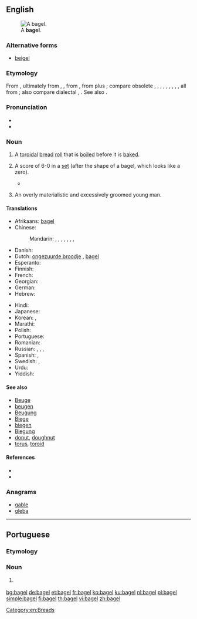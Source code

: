 {{also|Bagel}}
==English==
[[File:Bagel.jpg|thumb|right|A '''bagel'''.]]

===Alternative forms===
* [[beigel]] {{qualifier|UK}}

===Etymology===
{{PIE root|en|bʰewgʰ}}
From {{etyl|yi|en}} {{term|בייגל|tr=beygl|lang=yi}}, ultimately from {{etyl|goh|en}} {{term|bouc|lang=goh}}, {{term|boug-||ring, bracelet|lang=gmh}}, from {{etyl|goh|en}} {{term|boug||ring|lang=goh}}, from {{etyl|gem-pro|en}} {{m|gem-pro|*baug-||ring}} plus {{etyl|gem-pro|en}} {{m|gem-pro|*-il||noun suffix}}; compare obsolete {{etyl|en|-}} {{term|bee||metal ring, bracelet|lang=en}}, {{etyl|enm|-}} {{term|bege|lang=enm}}, {{term|beh|lang=enm}}, {{etyl|ang|-}} {{m|ang|bēag}}, {{m|ang|bēah}}, {{etyl|ofs|-}} {{term|bāg|lang=ofs}}, {{etyl|osx|-}} {{m|osx|bōg}}, {{etyl|gml|-}} {{m|gml|bōg}}, {{etyl|non|-}} {{term|baugr|lang=non}}, all from {{etyl|gem-pro|en}} {{m|gem-pro|*baugaz||ring}}; also compare dialectal {{etyl|AG.|-}} {{term|Beugel|lang=de}}, {{term|Beigel|lang=de}}. See also {{l|en|beag}}.

===Pronunciation===
* {{IPA|/ˈbeɪɡəl/|[ˈbeɪɡɫ̩]|lang=en}}
* {{rhymes|eɪɡəl|lang=en}}

===Noun===
{{en-noun}}

# A [[toroidal]] [[bread]] [[roll]] that is [[boil]]ed before it is [[bake]]d.
# {{context|tennis|slang|lang=en}} A score of 6-0 in a [[set]] (after the shape of a bagel, which looks like a zero).
#* {{quote-news|year=2011
|date=January 30
|author=Piers Newbery
|title=Australian Open: Djokovic too good for Murray in final
|work=BBC
|url=http://news.bbc.co.uk/sport2/hi/tennis/9380511.stm
|page=
|passage=The Scot, who had been close to a two-set deficit in his semi-final against David Ferrer, avoided the dreaded bagel by seeing off a set point at 5-0 down before finally breaking the Djokovic serve to love as he began to go for his shots with the set seemingly gone.
}}
# {{context|slang|among South African Jews|lang=en}} An overly materialistic and excessively groomed young man.

====Translations====
{{trans-top|toroidal bread roll}}
* Afrikaans: [[#Afrikaans|bagel]]
* Chinese:
*: Mandarin: {{t|cmn|貝果|sc=Hani}}, {{t|cmn|贝果|tr=bèiguǒ|sc=Hani}}, {{t|cmn|培果|tr=péiguǒ|sc=Hani}}, {{t|cmn|焙果|tr=bèiguǒ|sc=Hani}}, {{t|cmn|百吉圈|tr=bǎijí quān|sc=Hani}}, {{t|cmn|百吉|tr=bǎijí|sc=Hani}}, {{t|cmn|麵包圈|sc=Hani}}, {{t+|cmn|面包圈|tr=miànbāoquān|sc=Hani}}
* Danish: {{t|da|bagel}}
* Dutch: [[ongezuurde broodje]] {{g|n}}<!-- wikify if idiomatic -->, [[#Dutch|bagel]]
* Esperanto: {{t|eo|kringo}}
* Finnish: {{t|fi|vesirinkeli}}
* French: {{t+|fr|bagel}}
* Georgian: {{t|ka|ბლითი|sc=Geor}}
* German: {{t+|de|Bagel|m}}
* Hebrew: {{t|he|בייגל|m|tr=béigel|sc=Hebr}}
{{trans-mid}}
* Hindi: {{t|hi|बैगल रोटी|f|tr=baigal roṭī|sc=Deva}}
* Japanese: {{t|ja|ベーグル|tr=bēguru|sc=Jpan}}
* Korean: {{t|ko|베이글|sc=Kore}}, {{t|ko|배글 빵|sc=Kore}}
* Marathi: {{t|mr|बेगल|m|tr=begala|sc=Deva}}
* Polish: {{t+|pl|bajgiel}}
* Portuguese: {{t|pt|bagel|m}}
* Romanian: {{t+|ro|covrig}}
* Russian: {{t+|ru|бу́блик|m}}, {{t+|ru|бара́нка|f}}, {{t+|ru|су́шка|f}}, {{qualifier|foreign style}} {{t+|ru|бейгл|m|tr=bɛjgl}}
* Spanish: {{t|es|panecillo|m}}, {{t|es|bagel}}
* Swedish: {{t|sv|bagel|c}}, {{t|sv|beigel|c}}
* Urdu: {{t|ur|بیگل روٹی|f|tr=baigal roṭī|sc=ur-Arab}}
* Yiddish: {{t|yi|בײגל|m|tr=beygl|sc=Hebr}}
{{trans-bottom}}

====See also====
* [[Beuge]]
* [[beugen]]
* [[Beugung]]
* [[Biege]]
* [[biegen]]
* [[Biegung]]
* [[donut]], [[doughnut]]
* [[torus]], [[toroid]]

====References====
* {{R:Online Etymology Dictionary}}
* {{pedialite}}

===Anagrams===
* [[gable#English|gable]]
* [[gleba#English|gleba]]

[[Category:en:Breads]]

----

==Portuguese==

===Etymology===
{{PIE root|pt|bʰewgʰ}}
{{rfe|lang=pt}}

===Noun===
{{pt-noun|m|s}}

# {{l/en|bagel}} {{gloss|toroidal bread roll}}

[[bg:bagel]]
[[de:bagel]]
[[et:bagel]]
[[fr:bagel]]
[[ko:bagel]]
[[ku:bagel]]
[[nl:bagel]]
[[pl:bagel]]
[[simple:bagel]]
[[fi:bagel]]
[[th:bagel]]
[[vi:bagel]]
[[zh:bagel]]